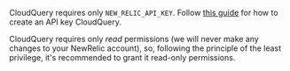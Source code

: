 CloudQuery requires only `NEW_RELIC_API_KEY`. Follow [this guide](https://docs.newrelic.com/docs/apis/intro-apis/new-relic-api-keys/) for how to create an API key CloudQuery.

CloudQuery requires only *read* permissions (we will never make any changes to your NewRelic account),
so, following the principle of the least privilege, it's recommended to grant it read-only permissions.
